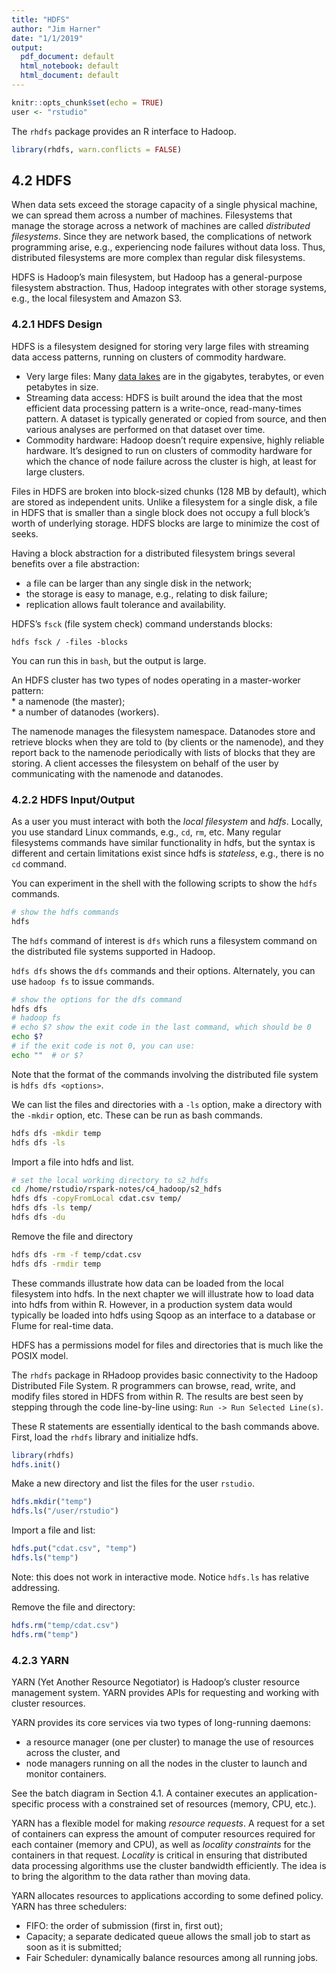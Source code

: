 ```yaml
---
title: "HDFS"
author: "Jim Harner"
date: "1/1/2019"
output:
  pdf_document: default
  html_notebook: default
  html_document: default
---
```


```r
knitr::opts_chunk$set(echo = TRUE)
user <- "rstudio"
```
The `rhdfs` package provides an R interface to Hadoop.
```r
library(rhdfs, warn.conflicts = FALSE)
```

## 4.2 HDFS

When data sets exceed the storage capacity of a single physical machine, we can spread them across a number of machines. Filesystems that manage the storage across a network of machines are called *distributed filesystems*. Since they are network based, the complications of network programming arise, e.g., experiencing node failures without data loss. Thus, distributed filesystems are more complex than regular disk filesystems.

HDFS is Hadoop’s main filesystem, but Hadoop has a general-purpose filesystem abstraction. Thus, Hadoop integrates with other storage systems, e.g., the local filesystem and Amazon S3.

### 4.2.1 HDFS Design

HDFS is a filesystem designed for storing very large files with streaming data access patterns, running on clusters of commodity hardware.  

* Very large files: Many [data lakes](https://en.wikipedia.org/wiki/Data_lake) are in the gigabytes, terabytes, or even petabytes in size.  
* Streaming data access: HDFS is built around the idea that the most efficient data processing pattern is a write-once, read-many-times pattern. A dataset is typically generated or copied from source, and then various analyses are performed on that dataset over time.  
* Commodity hardware: Hadoop doesn’t require expensive, highly reliable hardware. It’s designed to run on clusters of commodity hardware for which the chance of node failure across the cluster is high, at least for large clusters.

Files in HDFS are broken into block-sized chunks (128 MB by default), which are stored as independent units. Unlike a filesystem for a single disk, a file in HDFS that is smaller than a single block does not occupy a full block’s worth of underlying storage. HDFS blocks are large to minimize the cost of seeks. 

Having a block abstraction for a distributed filesystem brings several benefits over a file abstraction:  

* a file can be larger than any single disk in the network;
* the storage is easy to manage, e.g., relating to disk failure;  
* replication allows fault tolerance and availability.  

HDFS’s `fsck` (file system check) command understands blocks:
```
hdfs fsck / -files -blocks
```
You can run this in `bash`, but the output is large.

An HDFS cluster has two types of nodes operating in a master-worker pattern:  
* a namenode (the master);  
* a number of datanodes (workers).  

The namenode manages the filesystem namespace. Datanodes store and retrieve blocks when they are told to (by clients or the namenode), and they report back to the namenode periodically with lists of blocks that they are storing. A client accesses the filesystem on behalf of the user by communicating with the namenode and datanodes. 

### 4.2.2 HDFS Input/Output

As a user you must interact with both the *local filesystem* and *hdfs*. Locally, you use standard Linux commands, e.g., `cd`, `rm`, etc. Many regular filesystems commands have similar functionality in hdfs, but the syntax is different and certain limitations exist since hdfs is *stateless*, e.g., there is no `cd` command. 

You can experiment in the shell with the following scripts to show the `hdfs` commands.
```bash
# show the hdfs commands
hdfs
```
The `hdfs` command of interest is `dfs` which runs a filesystem command on the distributed file systems supported in Hadoop.

`hdfs dfs` shows the `dfs` commands and their options. Alternately, you can use `hadoop fs` to issue commands.
```bash
# show the options for the dfs command
hdfs dfs 
# hadoop fs
# echo $? show the exit code in the last command, which should be 0
echo $?
# if the exit code is not 0, you can use:
echo ""  # or $?
```
Note that the format of the commands involving the distributed file system is `hdfs dfs <options>`.

We can list the files and directories with a `-ls` option, make a directory with the `-mkdir` option, etc. These can be run as bash commands.
```bash
hdfs dfs -mkdir temp
hdfs dfs -ls
```
Import a file into hdfs and list.
```bash
# set the local working directory to s2_hdfs
cd /home/rstudio/rspark-notes/c4_hadoop/s2_hdfs
hdfs dfs -copyFromLocal cdat.csv temp/
hdfs dfs -ls temp/
hdfs dfs -du
```
Remove the file and directory
```bash
hdfs dfs -rm -f temp/cdat.csv
hdfs dfs -rmdir temp
```
These commands illustrate how data can be loaded from the local filesystem into hdfs. In the next chapter we will illustrate how to load data into hdfs from within R. However, in a production system data would typically be loaded into hdfs using Sqoop as an interface to a database or Flume for real-time data.

HDFS has a permissions model for files and directories that is much like the POSIX model.

The `rhdfs` package in RHadoop provides basic connectivity to the Hadoop Distributed File System. R programmers can browse, read, write, and modify files stored in HDFS from within R. The results are best seen by stepping through the code line-by-line using: `Run -> Run Selected Line(s)`.

These R statements are essentially identical to the bash commands above. First, load the `rhdfs` library and initialize hdfs.
```r
library(rhdfs)
hdfs.init()
```
Make a new directory and list the files for the user `rstudio`.
```r
hdfs.mkdir("temp")
hdfs.ls("/user/rstudio")
```
Import a file and list:
```r
hdfs.put("cdat.csv", "temp")
hdfs.ls("temp")
```
Note: this does not work in interactive mode. Notice `hdfs.ls` has relative addressing.

Remove the file and directory:
```r
hdfs.rm("temp/cdat.csv")
hdfs.rm("temp")
```

### 4.2.3 YARN

YARN (Yet Another Resource Negotiator) is Hadoop’s cluster resource management system. YARN provides APIs for requesting and working with cluster resources.

YARN provides its core services via two types of long-running daemons:  

* a resource manager (one per cluster) to manage the use of resources across the cluster, and  
* node managers running on all the nodes in the cluster to launch and monitor containers.

See the batch diagram in Section 4.1. A container executes an application-specific process with a constrained set of resources (memory, CPU, etc.). 

YARN has a flexible model for making *resource requests*. A request for a set of containers can express the amount of computer resources required for each container (memory and CPU), as well as *locality constraints* for the containers in that request. *Locality* is critical in ensuring that distributed data processing algorithms use the cluster bandwidth efficiently. The idea is to bring the algorithm to the data rather than moving data.

YARN allocates resources to applications according to some defined policy. YARN has three schedulers:  

* FIFO: the order of submission (first in, first out);  
* Capacity; a separate dedicated queue allows the small job to start as soon as it is submitted;  
* Fair Scheduler: dynamically balance resources among all running jobs.
